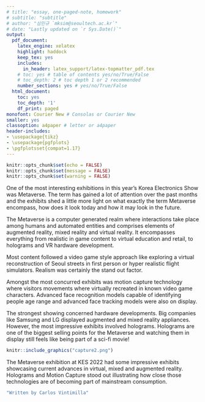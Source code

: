 ---
# title: "essay, one-paged-note, homework"
# subtitle: "subtitle"
# author: "심민규 `mksim@seoultech.ac.kr`"
# date: "Lastly updated on `r Sys.Date()`"
output:
  pdf_document:
    latex_engine: xelatex
    highlight: haddock
    keep_tex: yes
    includes:
      in_header: latex_support/latex-topmatter_pdf.tex
    # toc: yes # table of contents yes/no/True/False
    # toc_depth: 2 # toc depth 1 or 2 recommended
    number_sections: yes # yes/no/True/False
  html_document:
    toc: yes
    toc_depth: '1'
    df_print: paged
monofont: Courier New # Consolas or Courier New
smaller: yes
classoption: a4paper # letter or a4paper
header-includes:
- \usepackage{tikz}
- \usepackage{pgfplots}
- \pgfplotsset{compat=1.17}
---

```{r setup, include=FALSE}
knitr::opts_chunk$set(echo = FALSE)
knitr::opts_chunk$set(message = FALSE)
knitr::opts_chunk$set(warning = FALSE)
```

<!-- \begin{center} -->
<!-- \vspace{100pt} -->
<!-- \includegraphics[height=0.3in]{latex_support/logo_ds.png}  -->
<!-- \end{center} -->

\begin{center}
\begin{large}
Korea Electronics Show 2022
\end{large}

\begin{Large}
\textbf{MetaVerse: Meet your MetaVerse}
\end{Large}
\end{center}


One of the most interesting exhibitions in this year's Korea Electronics Show was Metaverse. The term has gained a lot of attention over the past months and the exhibits shed a little more light on what exactly the term Metaverse encompass, how does it look today and how it may look in the future.

\vspace{3mm}

\begin{large}
\textbf{What exactly is the Metaverse?}
\end{large}

The Metaverse is a computer generated realm where interactions take place among humans and automated entities and comprises elements of augmented reality, mixed reality and virtual reality. It encompasses everything from realistic in game content to virtual education and retail, to holograms and VR hardware development.

\vspace{3mm}
\begin{large}
\textbf{The MetaVerse exhibition at the KES 2022}
\end{large}
\underline{Content}

Most content followed a video game style approach like exploring a virtual reconstruction of Seoul streets in first person or hyper realistic flight simulators. Realism was certainly the stand out factor. 


\underline{Motion Capture \& Face Recognition}

Amongst the most concurred exhibits was motion capture technology where visitors movements where virtually recreated in known video game characters. Advanced face recognition models capable of identifying people age range and advanced face tracking models were also on display. 


\underline{Hardware}

The strongest showing concerned hardware developments. Big companies like Samsung and LG displayed augmented and mixed reality appliances. However, the most impressive exhibits involved holograms. Holograms are one of the biggest selling points for the Metaverse and watching them in display still feels like being part of a sci-fi movie!

```{r, out.height="25%", out.width="100%", fig.align="center"}
knitr::include_graphics("capture2.png")
```   
\begin{center}
\begin{small}
\textbf{Figure 1.} \textbf{Left:} Animal holograms by KHOLO INC. \textbf{Right:} LG's mixed reality camping van.
\end{small}
\end{center}
\vspace{5mm}

The Metaverse exhibition at KES 2022 had some impressive exhibits showcasing current advances in virtual, mixed and augmented reality. Holograms and Motion Capture stood out illustrating how close those technologies are of becoming part of mainstream consumption. 

\newpage

```{r, echo=TRUE, results='hide'}
"Written by Carlos Vintimilla"
```


